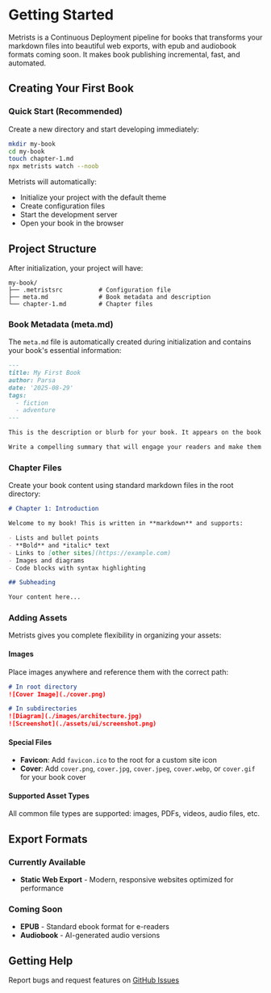 # Getting Started

Metrists is a Continuous Deployment pipeline for books that transforms your markdown files into beautiful web exports, with epub and audiobook formats coming soon. It makes book publishing incremental, fast, and automated.

## Creating Your First Book

### Quick Start (Recommended)

Create a new directory and start developing immediately:

```bash copy
mkdir my-book
cd my-book
touch chapter-1.md
npx metrists watch --noob
```

Metrists will automatically:
- Initialize your project with the default theme
- Create configuration files
- Start the development server
- Open your book in the browser

## Project Structure

After initialization, your project will have:

```
my-book/
├── .metristsrc          # Configuration file
├── meta.md              # Book metadata and description
└── chapter-1.md         # Chapter files 
```

### Book Metadata (meta.md)

The `meta.md` file is automatically created during initialization and contains your book's essential information:

```markdown
---
title: My First Book
author: Parsa
date: '2025-08-29'
tags:
  - fiction
  - adventure
---

This is the description or blurb for your book. It appears on the book's landing page and provides readers with an overview of what your book is about.

Write a compelling summary that will engage your readers and make them want to continue reading.
```

### Chapter Files

Create your book content using standard markdown files in the root directory:

```markdown
# Chapter 1: Introduction

Welcome to my book! This is written in **markdown** and supports:

- Lists and bullet points
- **Bold** and *italic* text
- Links to [other sites](https://example.com)
- Images and diagrams
- Code blocks with syntax highlighting

## Subheading

Your content here...
```

### Adding Assets

Metrists gives you complete flexibility in organizing your assets:

#### Images
Place images anywhere and reference them with the correct path:

```markdown
# In root directory
![Cover Image](./cover.png)

# In subdirectories
![Diagram](./images/architecture.jpg)
![Screenshot](./assets/ui/screenshot.png)
```

#### Special Files
- **Favicon**: Add `favicon.ico` to the root for a custom site icon
- **Cover**: Add `cover.png`, `cover.jpg`, `cover.jpeg`, `cover.webp`, or `cover.gif` for your book cover

#### Supported Asset Types
All common file types are supported: images, PDFs, videos, audio files, etc.

## Export Formats

### Currently Available
- **Static Web Export** - Modern, responsive websites optimized for performance

### Coming Soon
- **EPUB** - Standard ebook format for e-readers
- **Audiobook** - AI-generated audio versions

## Getting Help

Report bugs and request features on [GitHub Issues](https://github.com/metrists/metrists/issues)
